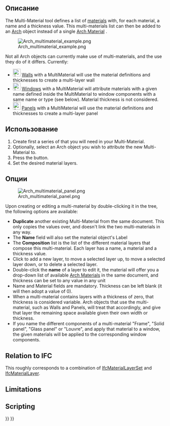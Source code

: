 <languages/>

<div class="mw-translate-fuzzy">
{{docnav/ru|[[Arch_SetMaterial|Material]]|[[Arch_Schedule|Schedule]]|[[Arch_Workbench|Arch]]|IconL=Arch_SetMaterial.png |IconC=Workbench_Arch.svg |IconR=Arch_Schedule.svg}}
</div>

{{VeryImportantMessage|THIS COMMAND IS OBSOLETE<br>
It is not available in {{VersionPlus|1.0}}. Use [[BIM_Material|BIM Material]] instead.}}

<div class="mw-translate-fuzzy">
{{GuiCommand/ru
|Name=Arch MultiMaterial|Name/ru=Arch MultiMaterial
|MenuLocation=Архитектура → Multi-Material
|Workbenches=[[Arch_Workbench/ru|Arch]]
}}
</div>

<span id="Description"></span>
== Описание ==

The Multi-Material tool defines a list of [[Material|materials]] with, for each material, a name and a thickness value. This multi-materials list can then be added to an [[Arch_Workbench|Arch]] object instead of a single [[Arch SetMaterial|Arch Material]] .

[[Image:Arch multimaterial example.png]]

Not all Arch objects can currently make use of multi-materials, and the use they do of it differs. Currently:

* [[Image:Arch_Wall.svg|24px]] [[Arch Wall|Walls]] with a MultiMaterial will use the material definitions and thicknesses to create a multi-layer wall
* [[Image:Arch_Window.svg|24px]] [[Arch Window|Windows]] with a MultiMaterial will attribute materials with a given name defined inside the MultiMaterial to window components with a same name or type (see below). Material thickness is not considered.
* [[Image:Arch_Panel.svg|24px]] [[Arch Panel|Panels]] with a MultiMaterial will use the material definitions and thicknesses to create a multi-layer panel

<span id="Usage"></span>
== Использование ==

# Create first a series of {{Button|[[Image:Arch SetMaterial.svg|16px]] [[Arch SetMaterial|Arch Materials]]}} that you will need in your Multi-Material.
# Optionally, select an Arch object you wish to attribute the new Multi-Material to.
# Press the {{Button|[[Image:Arch MultiMaterial.svg|16px]] [[Arch MultiMaterial|Multi-Material]]}} button.
# Set the desired material layers.

<span id="Options"></span>
== Опции ==

[[Image:Arch multimaterial panel.png]]

Upon creating or editing a multi-material by double-clicking it in the tree, the following options are available:

* '''Duplicate''' another existing Multi-Material from the same document. This only copies the values over, and doesn't link the two multi-materials in any way.
* The '''Name''' field will also set the material object's Label
* The '''Composition''' list is the list of the different material layers that compose this multi-material. Each layer has a name, a material and a thickness value.
* Click {{Button|Add}} to add a new layer, {{Button|Up}} to move a selected layer up, {{Button|Down}} to move a selected layer down, or {{Button|Del}} to delete a selected layer.
* Double-click the '''name''' of a layer to edit it, the material will offer you a drop-down list of available [[Arch SetMaterial|Arch Materials]] in the same document, and thickness can be set to any value in any unit
* Name and Material fields are mandatory. Thickness can be left blank (it will then adopt a value of 0).
* When a multi-material contains layers with a thickness of zero, that thickness is considered variable. Arch objects that use the multi-material, such as Walls and Panels, will treat that accordingly, and give that layer the remaining space available given their own width or thickness.
* If you name the different components of a multi-material "Frame", "Solid panel", "Glass panel" or "Louvre", and apply that material to a window, the given materials will be applied to the corresponding window components.

== Relation to IFC ==

This roughly corresponds to a combination of [https://standards.buildingsmart.org/IFC/DEV/IFC4_2/FINAL/HTML/link/ifcmateriallayerset.htm IfcMaterialLayerSet] and [https://standards.buildingsmart.org/IFC/DEV/IFC4_2/FINAL/HTML/link/ifcmateriallayer.htm IfcMaterialLayer].

==Limitations==

==Scripting==


<div class="mw-translate-fuzzy">
{{docnav/ru|[[Arch_SetMaterial|Material]]|[[Arch_Schedule|Schedule]]|[[Arch_Workbench|Arch]]|IconL=Arch_SetMaterial.png |IconC=Workbench_Arch.svg |IconR=Arch_Schedule.svg}}
</div>

{{BIM_Tools_navi{{#translation:}}}}
{{Userdocnavi{{#translation:}}}}